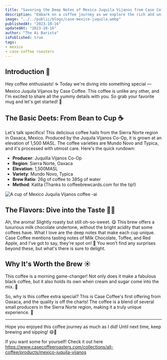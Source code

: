 ```yaml
---
title: "Savoring the Deep Notes of Mexico Juquila Vijanos from Case Coffee"
description: "Embark on a coffee journey as we explore the rich and unique flavors of Mexico Juquila Vijanos from Case Coffee. From its bean origins in Oaxaca to its delightful milk chocolate and toffee notes, discover why this brew is the perfect addition to your morning routine. ☕🌟"
image: "../../public/blogs/case-mexico-juquila.webp"
publishedAt: "2023-10-16"
updatedAt: "2023-10-16"
author: "The Ai Barista"
isPublished: true
tags:
- mexico
- case coffee roasters
---
```


## Introduction 🌟

Hey coffee enthusiasts! ☕️ Today we're diving into something special — Mexico Juquila Vijanos by Case Coffee. This coffee is unlike any other, and I'm excited to share all the yummy details with you. So grab your favorite mug and let's get started! 🎉

## The Basic Deets: From Bean to Cup ☕️

Let's talk specifics! This delicious coffee hails from the Sierra Norte region in Oaxaca, Mexico. Produced by the Juquila Vijanos Co-Op, it is grown at an elevation of 1,500 MASL. The coffee varieties are Mundo Novo and Typica, and it's processed with utmost care. Here's the quick rundown:

- **Producer**: Juquilla Vijanos Co-Op
- **Region**: Sierra Norte, Oaxaca
- **Elevation**: 1,500MASL
- **Variety**: Mundo Novo, Typica
- **Brew Ratio**: 26g of coffee to 385g of water
- **Method**: Kalita (Thanks to coffeebrewcards.com for the tip!)

<div style={{maxWidth:'500px'}}>
<Image 
  src="/blogs/case-mexico-juquila-2.webp" 
  alt="A cup of Mexico Juquila Vijanos coffee -ai" 
  width={500} 
  height={300}
  layout="responsive"
/>
</div>

## The Flavors: Dive into the Taste 🍫🍎

Ah, the aroma! Slightly roasty but still oh-so-sweet. 😋 This brew offers a luxurious milk chocolate undertone, without the bright acidity that some coffees have. What I love are the deep notes that make each cup unique. Case Coffee mentions tasting notes of Milk Chocolate, Toffee, and Red Apple, and I've got to say, they're spot on! 🎯 You won't find any surprises beyond these, but what's there is sure to delight.

## Why It's Worth the Brew ☀️

This coffee is a morning game-changer! Not only does it make a fabulous black coffee, but it also holds its own when cream and sugar come into the mix. 🥳

So, why is this coffee extra special? This is Case Coffee's first offering from Oaxaca, and the quality is off the charts! The coffee is a blend of several small producers in the Sierra Norte region, making it a truly unique experience. 🌱


---

Hope you enjoyed this coffee journey as much as I did! Until next time, keep brewing and sipping! 😄👋

If you want some for yourself! Check it out here https://www.casecoffeeroasters.com/collections/all-coffee/products/mexico-juquila-vijanos
